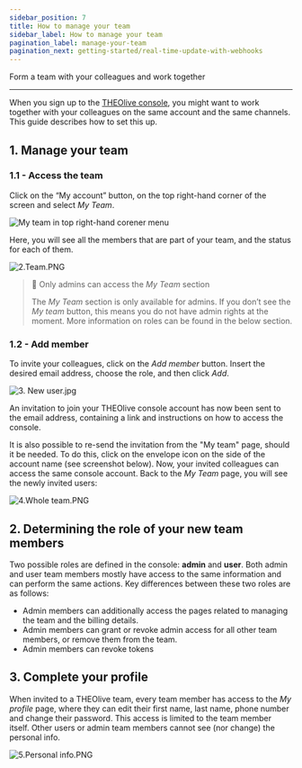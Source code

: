 ```yaml
---
sidebar_position: 7
title: How to manage your team
sidebar_label: How to manage your team
pagination_label: manage-your-team
pagination_next: getting-started/real-time-update-with-webhooks
---
```


Form a team with your colleagues and work together

---

When you sign up to the [THEOlive console](https://console.theo.live/login), you might want to work together with your colleagues on the same account and the same channels. This guide describes how to set this up.

## 1. Manage your team

### 1.1 - Access the team

Click on the “My account” button, on the top right-hand corner of the screen and select _My Team_.

![](https://files.readme.io/22fb225-my-team.PNG "My team in top right-hand corener menu")


Here, you will see all the members that are part of your team, and the status for each of them. 

![](https://files.readme.io/e35aec9-2.Team.PNG "2.Team.PNG")

> 🚧 Only admins can access the _My Team_ section
> 
> The _My Team_ section is only available for admins. If you don’t see the _My team_ button, this means you do not have admin rights at the moment. More information on roles can be found in the below section.

### 1.2 - Add member

To invite your colleagues, click on the _Add member_ button. Insert the desired email address, choose the role, and then click _Add_.


![](https://files.readme.io/fe6b54f-3._New_user.jpg "3. New user.jpg")


An invitation to join your THEOlive console account has now been sent to the email address, containing a link and instructions on how to access the console. 

It is also possible to re-send the invitation from the "My team" page, should it be needed. To do this, click on the envelope icon on the side of the account name (see screenshot below). Now, your invited colleagues can access the same console account. Back to the _My Team_ page, you will see the newly invited users:

![](https://files.readme.io/3030fa6-4.Whole_team.PNG "4.Whole team.PNG")

## 2. Determining the role of your new team members

Two possible roles are defined in the console: **admin** and **user**. Both admin and user team members mostly have access to the same information and can perform the same actions. Key differences between these two roles are as follows:

- Admin members can additionally access the pages related to managing the team and the billing details.  
- Admin members can grant or revoke admin access for all other team members, or remove them from the team. 
- Admin members can revoke tokens

## 3. Complete your profile

When invited to a THEOlive team, every team member has access to the _My profile_ page, where they can edit their first name, last name, phone number and change their password. This access is limited to the team member itself. Other users or admin team members cannot see (nor change) the personal info. 

![](https://files.readme.io/3aad379-5.Personal_info.PNG "5.Personal info.PNG")